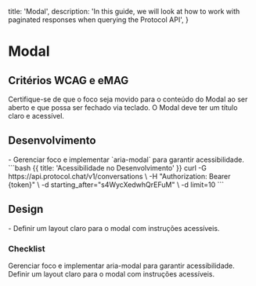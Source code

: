 
  title: 'Modal',
  description:
    'In this guide, we will look at how to work with paginated responses when querying the Protocol API',
}

# Modal

## Critérios WCAG e eMAG
<Properties fullWidth>
  <Property name="WCAG 1.1.1 / eMAG Diretriz 3" type="Foco gerenciado">
    Certifique-se de que o foco seja movido para o conteúdo do Modal ao ser aberto e que possa ser fechado via teclado.
  </Property>
  <Property name="WCAG 2.1.1 / eMAG Diretriz 5" type="Rótulos claros">
    O Modal deve ter um título claro e acessível.
  </Property>
</Properties>


## Desenvolvimento
<Row>
  <Col>
    - Gerenciar foco e implementar `aria-modal` para garantir acessibilidade.
  </Col>
  <Col>
    ```bash {{ title: 'Acessibilidade no Desenvolvimento' }}
    curl -G https://api.protocol.chat/v1/conversations \
      -H "Authorization: Bearer {token}" \
      -d starting_after="s4WycXedwhQrEFuM" \
      -d limit=10
    ```
  </Col>
</Row>

## Design
<Row>
  <Col>
  - Definir um layout claro para o modal com instruções acessíveis.
  </Col>
  <Col>
    <ImageNote
          imageSrc="https://placehold.co/600x200.png"
          imageAlt="Acessibilidade no Design"
        />
  </Col>
</Row>

### Checklist
<Checklist>
Gerenciar foco e implementar aria-modal para garantir acessibilidade.
Definir um layout claro para o modal com instruções acessíveis.
</Checklist>
